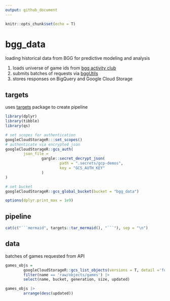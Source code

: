 ```yaml
---
output: github_document
---
```


```r
knitr::opts_chunk$set(echo = T)
```

# bgg_data

loading historical data from BGG for predictive modeling and analysis

1. loads universe of game ids from [bgg activity club](http://bgg.activityclub.org/bggdata/thingids.txt])
2. submits batches of requests via [bggUtils](https://github.com/phenrickson/bggUtils)
3. stores responses on BigQuery and Google Cloud Storage

## targets

uses [targets](https://github.com/ropensci/targets) package to create pipeline

```r

library(dplyr)
library(tibble)
library(qs)

# set scopes for authentication
googleCloudStorageR:::set_scopes()
# authenticate via encrypted json
googleCloudStorageR::gcs_auth(
        json_file = 
                gargle::secret_decrypt_json(
                        path = ".secrets/gcp-demos",
                        key = "GCS_AUTH_KEY"
                )
)

# set bucket
googleCloudStorageR::gcs_global_bucket(bucket = "bgg_data")

options(dplyr.print_max = 1e9)

```

## pipeline

```r

cat(c("```mermaid", targets::tar_mermaid(), "```"), sep = "\n")

```


## data

batches of games requested from API

```r

games_objs = 
        googleCloudStorageR::gcs_list_objects(versions = T, detail ='full') |>
        filter(name == 'raw/objects/games') |>
        select(name, bucket, generation, size, updated)

games_objs |>
        arrange(desc(updated))

```
